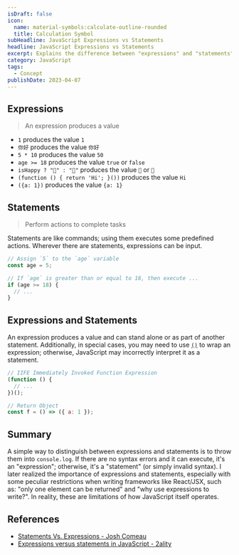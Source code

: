 ```yaml
---
isDraft: false
icon:
  name: material-symbols:calculate-outline-rounded
  title: Calculation Symbol
subHeadline: JavaScript Expressions vs Statements
headline: JavaScript Expressions vs Statements
excerpt: Explains the difference between "expressions" and "statements". Expressions produce a value, while statements perform actions.
category: JavaScript
tags:
  - Concept
publishDate: 2023-04-07
---
```


## Expressions

> An expression produces a value

- `1` produces the value `1`
- `你好` produces the value `你好`
- `5 * 10` produces the value `50`
- `age >= 18` produces the value `true` or `false`
- `isHappy ? "🙂" : "🙁"` produces the value `🙂` or `🙁`
- `(function () { return 'Hi'; }())` produces the value `Hi`
- `({a: 1})` produces the value `{a: 1}`

## Statements

> Perform actions to complete tasks

Statements are like commands; using them executes some predefined actions. Wherever there are statements, expressions can be input.

```js
// Assign `5` to the `age` variable
const age = 5;
```

```js
// If `age` is greater than or equal to 18, then execute ...
if (age >= 18) {
  // ...
}
```

## Expressions and Statements

An expression produces a value and can stand alone or as part of another statement. Additionally, in special cases, you may need to use [`()`](https://developer.mozilla.org/en-US/docs/Web/JavaScript/Reference/Operators/Grouping#using_the_grouping_operator_to_eliminate_parsing_ambiguity) to wrap an expression; otherwise, JavaScript may incorrectly interpret it as a statement.

```js
// IIFE Immediately Invoked Function Expression
(function () {
  // ...
})();
```

```js
// Return Object
const f = () => ({ a: 1 });
```

## Summary

A simple way to distinguish between expressions and statements is to throw them into `console.log`. If there are no syntax errors and it can execute, it's an "expression"; otherwise, it's a "statement" (or simply invalid syntax). I later realized the importance of expressions and statements, especially with some peculiar restrictions when writing frameworks like React/JSX, such as: "only one element can be returned" and "why use expressions to write?". In reality, these are limitations of how JavaScript itself operates.

## References

- [Statements Vs. Expressions - Josh Comeau](https://www.joshwcomeau.com/javascript/statements-vs-expressions/)
- [Expressions versus statements in JavaScript - 2ality](https://2ality.com/2012/09/expressions-vs-statements.html)
